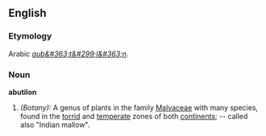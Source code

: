 ==English==

===Etymology===
Arabic ''[[aub&#363;t&#299;l&#363;n]]''.

===Noun===
'''abutilon'''

#''(Botany):'' A genus of plants in the family [[Malvaceae]] with many species, found in the [[torrid]] and [[temperate]] zones of both [[continents]]; -- called also "Indian mallow".